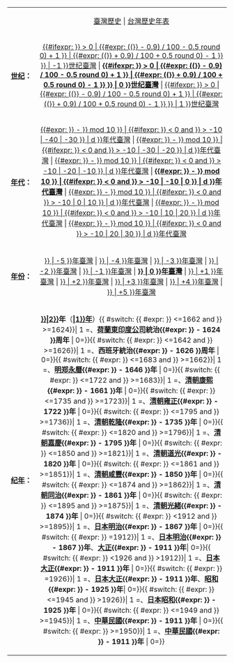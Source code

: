 {| width="100%" style="font-size:small; background: none;"
|
| align="center"| [[臺灣歷史]] | [[台灣歷史年表]]
|-
| style="width:50px" |'''[[世纪]]：'''
| align="center" | [[{{CalcBcDate| {{#ifexpr: {{{1|{{CURRENTYEAR}}}}} > 0 | {{#expr: (({{{1|{{CURRENTYEAR}}}}} - 0.9) / 100 - 0.5 round 0) + 1 }} | {{#expr: (({{{1|{{CURRENTYEAR}}}}} + 0.9) / 100 + 0.5 round 0) - 1 }} }} | -1 }}世纪臺灣]] | '''[[{{CalcBcDate| {{#ifexpr: {{{1|{{CURRENTYEAR}}}}} > 0 | {{#expr: (({{{1|{{CURRENTYEAR}}}}} - 0.9) / 100 - 0.5 round 0) + 1 }} | {{#expr: (({{{1|{{CURRENTYEAR}}}}} + 0.9) / 100 + 0.5 round 0) - 1 }} }} | 0 }}世纪臺灣]]''' | [[{{CalcBcDate| {{#ifexpr: {{{1|{{CURRENTYEAR}}}}} > 0 | {{#expr: (({{{1|{{CURRENTYEAR}}}}} - 0.9) / 100 - 0.5 round 0) + 1 }} | {{#expr: (({{{1|{{CURRENTYEAR}}}}} + 0.9) / 100 + 0.5 round 0) - 1 }} }} | 1 }}世纪臺灣]]
|-
| style="width:50px" |'''[[年代]]：'''
| align="center" | [[{{CalcBcDate| {{#expr: {{{1|{{CURRENTYEAR}}}}} - {{{1|{{CURRENTYEAR}}}}} mod 10 }} | {{#ifexpr: {{{1|{{CURRENTYEAR}}}}} < 0 and {{{1|{{CURRENTYEAR}}}}} > -10 | -40 | -30 }} | d }}年代臺灣]] | [[{{CalcBcDate| {{#expr: {{{1|{{CURRENTYEAR}}}}} - {{{1|{{CURRENTYEAR}}}}} mod 10 }} | {{#ifexpr: {{{1|{{CURRENTYEAR}}}}} < 0 and {{{1|{{CURRENTYEAR}}}}} > -10 | -30 | -20 }} | d }}年代臺灣]] | [[{{CalcBcDate| {{#expr: {{{1|{{CURRENTYEAR}}}}} - {{{1|{{CURRENTYEAR}}}}} mod 10 }} | {{#ifexpr: {{{1|{{CURRENTYEAR}}}}} < 0 and {{{1|{{CURRENTYEAR}}}}} > -10 | -20 | -10 }} | d }}年代臺灣]] | '''[[{{CalcBcDate| {{#expr: {{{1|{{CURRENTYEAR}}}}} - {{{1|{{CURRENTYEAR}}}}} mod 10 }} | {{#ifexpr: {{{1|{{CURRENTYEAR}}}}} < 0 and {{{1|{{CURRENTYEAR}}}}} > -10 | -10 | 0 }} | d }}年代臺灣]]''' | [[{{CalcBcDate| {{#expr: {{{1|{{CURRENTYEAR}}}}} - {{{1|{{CURRENTYEAR}}}}} mod 10 }} | {{#ifexpr: {{{1|{{CURRENTYEAR}}}}} < 0 and {{{1|{{CURRENTYEAR}}}}} > -10 | 0 | 10 }} | d }}年代臺灣]] | [[{{CalcBcDate| {{#expr: {{{1|{{CURRENTYEAR}}}}} - {{{1|{{CURRENTYEAR}}}}} mod 10 }} | {{#ifexpr: {{{1|{{CURRENTYEAR}}}}} < 0 and {{{1|{{CURRENTYEAR}}}}} > -10 | 10 | 20 }} | d }}年代臺灣]] | [[{{CalcBcDate| {{#expr: {{{1|{{CURRENTYEAR}}}}} - {{{1|{{CURRENTYEAR}}}}} mod 10 }} | {{#ifexpr: {{{1|{{CURRENTYEAR}}}}} < 0 and {{{1|{{CURRENTYEAR}}}}} > -10 | 20 | 30 }} | d }}年代臺灣]]
|- 
| style="width:50px" |'''[[年|年份]]：'''
| align="center" | [[{{CalcBcDate| {{{1|{{CURRENTYEAR}}}}} | -5 }}年臺灣]] | [[{{CalcBcDate| {{{1|{{CURRENTYEAR}}}}} | -4 }}年臺灣]] | [[{{CalcBcDate| {{{1|{{CURRENTYEAR}}}}} | -3 }}年臺灣]] | [[{{CalcBcDate| {{{1|{{CURRENTYEAR}}}}} | -2 }}年臺灣]] | [[{{CalcBcDate| {{{1|{{CURRENTYEAR}}}}} | -1 }}年臺灣]] | '''[[{{CalcBcDate| {{{1|{{CURRENTYEAR}}}}} | 0 }}年臺灣]]''' | [[{{CalcBcDate| {{{1|{{CURRENTYEAR}}}}} | +1 }}年臺灣]] | [[{{CalcBcDate| {{{1|{{CURRENTYEAR}}}}} | +2 }}年臺灣]] | [[{{CalcBcDate| {{{1|{{CURRENTYEAR}}}}} | +3 }}年臺灣]] | [[{{CalcBcDate| {{{1|{{CURRENTYEAR}}}}} | +4 }}年臺灣]] | [[{{CalcBcDate| {{{1|{{CURRENTYEAR}}}}} | +5 }}年臺灣]]
|- 
| style="width:50px" |'''[[纪年]]：'''
| align="center" | '''[[{{YearInSexagenaryCycle|{{{1|{{CURRENTYEAR}}}}}|2}}]]年'''（'''[[生肖|{{YearInSexagenaryCycle|{{{1|{{CURRENTYEAR}}}}}|1}}年]]'''）{{ #switch: {{ #expr: {{{1|{{CURRENTYEAR}}}}} <=1662 and {{{1|{{CURRENTYEAR}}}}} >=1624}}| 1 =、'''[[荷蘭東印度公司]]統治{{#expr: {{{1|{{CURRENTYEAR}}}}} - 1624 }}周年''' | 0=}}{{ #switch: {{ #expr: {{{1|{{CURRENTYEAR}}}}} <=1642 and {{{1|{{CURRENTYEAR}}}}} >=1626}}| 1 =、'''西班牙統治{{#expr: {{{1|{{CURRENTYEAR}}}}} - 1626 }}周年''' | 0=}}{{ #switch: {{ #expr: {{{1|{{CURRENTYEAR}}}}} <=1683 and {{{1|{{CURRENTYEAR}}}}} >=1662}}| 1 =、'''[[臺灣明鄭時期|明郑]][[永曆 (南明)|永曆]]{{#expr: {{{1|{{CURRENTYEAR}}}}} - 1646 }}年''' | 0=}}{{ #switch: {{ #expr: {{{1|{{CURRENTYEAR}}}}} <=1722 and {{{1|{{CURRENTYEAR}}}}} >=1683}}| 1 =、'''[[清朝]][[康熙]]{{#expr: {{{1|{{CURRENTYEAR}}}}} - 1661 }}年''' | 0=}}{{ #switch: {{ #expr: {{{1|{{CURRENTYEAR}}}}} <=1735 and {{{1|{{CURRENTYEAR}}}}} >=1723}}| 1 =、'''[[清朝]][[雍正]]{{#expr: {{{1|{{CURRENTYEAR}}}}} - 1722 }}年''' | 0=}}{{ #switch: {{ #expr: {{{1|{{CURRENTYEAR}}}}} <=1795 and {{{1|{{CURRENTYEAR}}}}} >=1736}}| 1 =、'''[[清朝]][[乾隆]]{{#expr: {{{1|{{CURRENTYEAR}}}}} - 1735 }}年''' | 0=}}{{ #switch: {{ #expr: {{{1|{{CURRENTYEAR}}}}} <=1820 and {{{1|{{CURRENTYEAR}}}}} >=1796}}| 1 =、'''[[清朝]][[嘉慶]]{{#expr: {{{1|{{CURRENTYEAR}}}}} - 1795 }}年''' | 0=}}{{ #switch: {{ #expr: {{{1|{{CURRENTYEAR}}}}} <=1850 and {{{1|{{CURRENTYEAR}}}}} >=1821}}| 1 =、'''[[清朝]][[道光]]{{#expr: {{{1|{{CURRENTYEAR}}}}} - 1820 }}年''' | 0=}}{{ #switch: {{ #expr: {{{1|{{CURRENTYEAR}}}}} <=1861 and {{{1|{{CURRENTYEAR}}}}} >=1851}}| 1 =、'''[[清朝]][[咸豐 (年號)|咸豐]]{{#expr: {{{1|{{CURRENTYEAR}}}}} - 1850 }}年''' | 0=}}{{ #switch: {{ #expr: {{{1|{{CURRENTYEAR}}}}} <=1874 and {{{1|{{CURRENTYEAR}}}}} >=1862}}| 1 =、'''[[清朝]][[同治]]{{#expr: {{{1|{{CURRENTYEAR}}}}} - 1861 }}年''' | 0=}}{{ #switch: {{ #expr: {{{1|{{CURRENTYEAR}}}}} <=1895 and {{{1|{{CURRENTYEAR}}}}} >=1875}}| 1 =、'''[[清朝]][[光緒]]{{#expr: {{{1|{{CURRENTYEAR}}}}} - 1874 }}年''' | 0=}}{{ #switch: {{ #expr: {{{1|{{CURRENTYEAR}}}}} <1912 and {{{1|{{CURRENTYEAR}}}}} >=1895}}| 1 =、'''[[日本]][[明治]]{{#expr: {{{1|{{CURRENTYEAR}}}}} - 1867 }}年''' | 0=}}{{ #switch: {{ #expr: {{{1|{{CURRENTYEAR}}}}} =1912}}| 1 =、'''[[日本]][[明治]]{{#expr: {{{1|{{CURRENTYEAR}}}}} - 1867 }}年'''、'''[[大正]]{{#expr: {{{1|{{CURRENTYEAR}}}}} - 1911 }}年'''| 0=}}{{ #switch: {{ #expr: {{{1|{{CURRENTYEAR}}}}} <1926 and {{{1|{{CURRENTYEAR}}}}} >1912}}| 1 =、'''[[日本]][[大正]]{{#expr: {{{1|{{CURRENTYEAR}}}}} - 1911 }}年''' | 0=}}{{ #switch: {{ #expr: {{{1|{{CURRENTYEAR}}}}} =1926}}| 1 =、'''[[日本]][[大正]]{{#expr: {{{1|{{CURRENTYEAR}}}}} - 1911 }}年'''、'''[[昭和]]{{#expr: {{{1|{{CURRENTYEAR}}}}} - 1925 }}年'''| 0=}}{{ #switch: {{ #expr: {{{1|{{CURRENTYEAR}}}}} <=1945 and {{{1|{{CURRENTYEAR}}}}} >1926}}| 1 =、'''[[日本]][[昭和]]{{#expr: {{{1|{{CURRENTYEAR}}}}} - 1925 }}年''' | 0=}}{{ #switch: {{ #expr: {{{1|{{CURRENTYEAR}}}}} <=1949 and {{{1|{{CURRENTYEAR}}}}} >=1945}}| 1 =、'''[[中華民國大陸時期|中華民國]]{{#expr: {{{1|{{CURRENTYEAR}}}}} - 1911 }}年''' | 0=}}{{ #switch: {{ #expr: {{{1|{{CURRENTYEAR}}}}} >=1950}}| 1 =、'''[[中華民國]]{{#expr: {{{1|{{CURRENTYEAR}}}}} - 1911 }}年''' | 0=}}
{{{2|}}}
|}